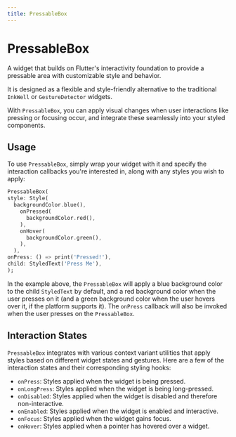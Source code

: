 ```yaml
---
title: PressableBox
---
```


# PressableBox

A widget that builds on Flutter's interactivity foundation to provide a pressable area with customizable style and behavior.

It is designed as a flexible and style-friendly alternative to the traditional `InkWell` or `GestureDetector` widgets.

With `PressableBox`, you can apply visual changes when user interactions like pressing or focusing occur, and integrate these seamlessly into your styled components.

## Usage

To use `PressableBox`, simply wrap your widget with it and specify the interaction callbacks you're interested in, along with any styles you wish to apply:

```dart
PressableBox(
style: Style(
  backgroundColor.blue(),
    onPressed(
      backgroundColor.red(),
    ),
    onHover(
      backgroundColor.green(),
    ),
  ),
onPress: () => print('Pressed!'),
child: StyledText('Press Me'),
);
```

In the example above, the `PressableBox` will apply a blue background color to the child `StyledText` by default, and a red background color when the user presses on it (and a green background color when the user hovers over it, if the platform supports it). The `onPress` callback will also be invoked when the user presses on the `PressableBox`.

## Interaction States

`PressableBox` integrates with various context variant utilities that apply styles based on different widget states and gestures. Here are a few of the interaction states and their corresponding styling hooks:

- `onPress`: Styles applied when the widget is being pressed.
- `onLongPress`: Styles applied when the widget is being long-pressed.
- `onDisabled`: Styles applied when the widget is disabled and therefore non-interactive.
- `onEnabled`: Styles applied when the widget is enabled and interactive.
- `onFocus`: Styles applied when the widget gains focus.
- `onHover`: Styles applied when a pointer has hovered over a widget.
